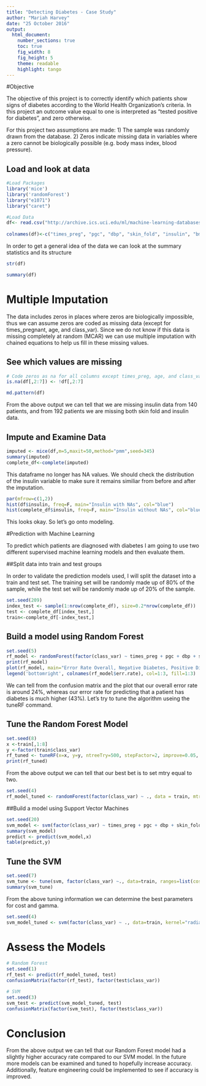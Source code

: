```yaml
---
title: "Detecting Diabetes - Case Study"
author: "Mariah Harvey"
date: "25 October 2016"
output:
  html_document:
    number_sections: true
    toc: true
    fig_width: 8
    fig_height: 5
    theme: readable
    highlight: tango
---
```

#Objective

The objective of this project is to correctly identify which patients show signs of diabetes according to the World Health Organization's criteria. In this project an outcome value equal to one is interpreted as "tested positive for diabetes", and zero otherwise. 

For this project two assumptions are made:
1) The sample was randomly drawn from the database.
2) Zeros indicate missing data in variables where a zero cannot be biologically possible (e.g. body mass index, blood pressure).

## Load and look at data
```r
#Load Packages
library('mice') 
library('randomForest')
library("e1071")
library("caret")
```
```r
#Load Data
df<- read.csv("http://archive.ics.uci.edu/ml/machine-learning-databases/pima-indians-diabetes/pima-indians-diabetes.data", header=FALSE)
          
colnames(df)<-c("times_preg", "pgc", "dbp", "skin_fold", "insulin", "bmi", "diabetes_ped", "age", "class_var")
```
In order to get a general idea of the data we can look at the summary statistics and its structure
```r
str(df)
```
```r
summary(df)
```
# Multiple Imputation

The data includes zeros in places where zeros are biologically impossible, thus we can assume zeros are coded as missing data (except for times_pregnant, age, and class_var). Since we do not know if this data is missing completely at random (MCAR) we can use multiple imputation with chained equations to help us fill in these missing values.

## See which values are missing
```r
# Code zeros as na for all columns except times_preg, age, and class_var
is.na(df[,2:7]) <- !df[,2:7]

md.pattern(df)

```
From the above output we can tell that we are missing insulin data from 140 patients, and from 192 patients we are missing both skin fold and insulin data.  

## Impute and Examine Data
```r
imputed <- mice(df,m=5,maxit=50,method="pmm",seed=345)
summary(imputed)
complete_df<-complete(imputed)
```

This dataframe no longer has NA values. We should check the distribution of the insulin variable to make sure it remains similiar from before and after the imputation.

```r
par(mfrow=c(1,2))
hist(df$insulin, freq=F, main="Insulin with NAs", col="blue")
hist(complete_df$insulin, freq=F, main="Insulin without NAs", col="blue")

```

This looks okay. So let's go onto modeling.

#Prediction with Machine Learning 

To predict which patients are diagnosed with diabetes I am going to use two different supervised machine learning models and then evaluate them. 

##Split data into train and test groups 

In order to validate the prediction models used, I will split the dataset into a train and test set. The training set will be randomly made up of 80% of the sample, while the test set will be randomly made up of 20% of the sample.

```r
set.seed(209)
index_test <- sample(1:nrow(complete_df), size=0.2*nrow(complete_df))
test <- complete_df[index_test,]
train<-complete_df[-index_test,]

```

## Build a model using Random Forest
```r
set.seed(5)
rf_model <- randomForest(factor(class_var) ~ times_preg + pgc + dbp + skin_fold + insulin + bmi + diabetes_ped + age, data = train)
print(rf_model)
plot(rf_model, main="Error Rate Overall, Negative Diabetes, Positive Diabetes")
legend('bottomright', colnames(rf_model$err.rate), col=1:3, fill=1:3)
```

We can tell from the confusion matrix and the plot that our overall error rate is around 24%, whereas our error rate for predicting that a patient has diabetes is much higher (43%). Let's try to tune the algorithm useing the tuneRF command.

## Tune the Random Forest Model
```r
set.seed(8)
x <-train[,1:8]
y <-factor(train$class_var)
rf_tuned <- tuneRF(x=x, y=y, ntreeTry=500, stepFactor=2, improve=0.05, plot=TRUE)
print(rf_tuned)
```

From the above output we can tell that our best bet is to set mtry equal to two. 

```r
set.seed(4)
rf_model_tuned <- randomForest(factor(class_var) ~ ., data = train, mtry=2)
```

##Build a model using Support Vector Machines

```r
set.seed(20)
svm_model <- svm(factor(class_var) ~ times_preg + pgc + dbp + skin_fold + insulin + bmi + diabetes_ped + age, data = train)
summary(svm_model)
predict <- predict(svm_model,x)
table(predict,y)
```

## Tune the SVM
```r
set.seed(7)
svm_tune <- tune(svm, factor(class_var) ~., data=train, ranges=list(cost=10^(-1:2), gamma=c(.5,1,2)))
summary(svm_tune)
```

From the above tuning information we can determine the best parameters for cost and gamma.
```r
set.seed(4)
svm_model_tuned <- svm(factor(class_var) ~ ., data=train, kernel="radial", cost=1, gamma=0.5)
```

# Assess the Models
```r
# Random Forest
set.seed(1)
rf_test <- predict(rf_model_tuned, test)
confusionMatrix(factor(rf_test), factor(test$class_var))
```

```r
# SVM
set.seed(3)
svm_test <- predict(svm_model_tuned, test)
confusionMatrix(factor(svm_test), factor(test$class_var))
```

# Conclusion

From the above output we can tell that our Random Forest model had a slightly higher accuracy rate compared to our SVM model. In the future more models can be examined and tuned to hopefully increase accuracy. Additionally, feature engineering could be implemented to see if accuracy is improved. 




